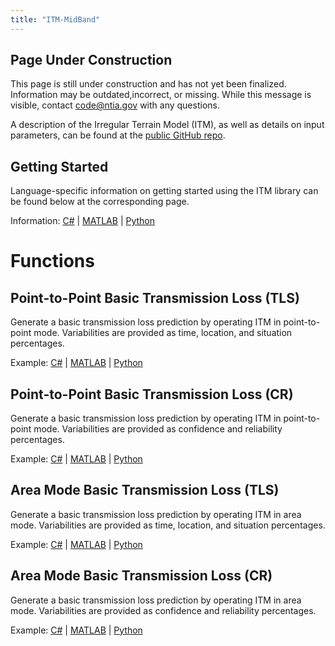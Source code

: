 ```yaml
---
title: "ITM-MidBand"
---
```

::: {.callout-warning}
## Page Under Construction

This page is still under construction and has not yet been finalized. Information may be outdated,incorrect, or missing. While this message is visible, contact [code@ntia.gov](mailto:code@ntia.gov) with any questions.
:::

A description of the Irregular Terrain Model (ITM), as well as details on input parameters, can be found at the [public GitHub repo](https://github.com/NTIA/itm).

## Getting Started

Language-specific information on getting started using the ITM library can be found below at the corresponding page.

Information: [C#](ITM-(.NET)#overview) | [MATLAB](ITM-(MATLAB)#overview) | [Python](ITM-(Python)#overview)

# Functions

## Point-to-Point Basic Transmission Loss (TLS)

Generate a basic transmission loss prediction by operating ITM in point-to-point mode.  Variabilities are provided as time, location, and situation percentages.

Example: [C#](ITM-(.NET)#point-to-point-basic-transmission-loss-tls) | [MATLAB](ITM-(MATLAB)#point-to-point-basic-transmission-loss-tls) | [Python](ITM-(Python)#site-specific-basic-transmission-loss-tls)

## Point-to-Point Basic Transmission Loss (CR)

Generate a basic transmission loss prediction by operating ITM in point-to-point mode.  Variabilities are provided as confidence and reliability percentages.

Example: [C#](ITM-(.NET)#point-to-point-basic-transmission-loss-cr) | [MATLAB](ITM-(MATLAB)#point-to-point-basic-transmission-loss-cr) | [Python](ITM-(Python)#site-specific-basic-transmission-loss-cr)

## Area Mode Basic Transmission Loss (TLS)

Generate a basic transmission loss prediction by operating ITM in area mode.  Variabilities are provided as time, location, and situation percentages.

Example: [C#](ITM-(.NET)#area-mode-basic-transmission-loss-tls) | [MATLAB](ITM-(MATLAB)#area-mode-basic-transmission-loss-tls) | [Python](ITM-(Python)#area-mode-basic-transmission-loss-tls)

## Area Mode Basic Transmission Loss (CR)

Generate a basic transmission loss prediction by operating ITM in area mode.  Variabilities are provided as confidence and reliability percentages.

Example: [C#](ITM-(.NET)#area-mode-basic-transmission-loss-cr) | [MATLAB](ITM-(MATLAB)#area-mode-basic-transmission-loss-cr) | [Python](ITM-(Python)#area-mode-basic-transmission-loss-cr)
